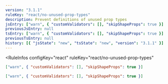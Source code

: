 ```yaml
---
version: "3.1.1"
ruleKey: "react/no-unused-prop-types"
description: Prevent definitions of unused prop types
jsEntry: ["warn", { "customValidators": [], "skipShapeProps": true }]
previousJsEntry: null
tsEntry: ["warn", { "customValidators": [], "skipShapeProps": true }]
previousTsEntry: null
history: [{ "jsState": "new", "tsState": "new", "version": "3.1.1" }]
---
```


<RuleInfos 
  configKey="react" 
  ruleKey="react/no-unused-prop-types" 
>

```json
["warn", { "customValidators": [], "skipShapeProps": true }]
```

```json
["warn", { "customValidators": [], "skipShapeProps": true }]
```

</RuleInfos>
